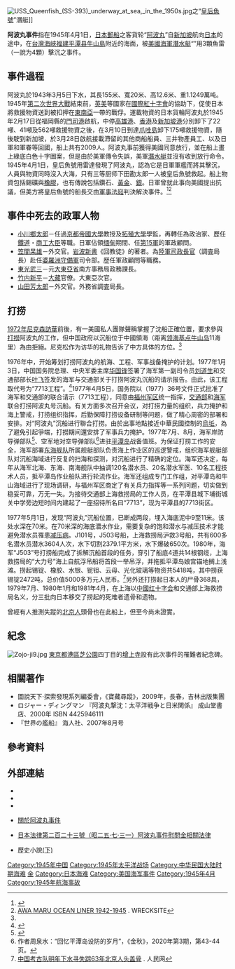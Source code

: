 [[Image:USS_Queenfish_(SS-393)_underway_at_sea,_in_the_1950s.jpg|thumb]]之“[[皇后魚號|皇后魚號]]”潛艇]]

'''阿波丸事件'''指在1945年4月1日，[[日本郵船|日本郵船]]之客貨轮“[[阿波丸_(日本郵船)|阿波丸]]”自[[新加坡|新加坡]]航向[[日本|日本]]的途中，在[[台灣海峽|台灣海峽]][[福建|福建]][[平潭县|平潭县]][[牛山島|牛山島]]附近的海面，被[[美國海軍|美國海軍]][[潛水艇|潛水艇]]“{{le|皇后魚號潛水艇|USS Queenfish (SS-393)|皇后魚號}}”用3顆魚雷（一說为4顆）擊沉之事件。

==事件過程==
阿波丸於1943年3月5日下水，其長155米、寬20米、高12.6米、重1.1249萬吨。1945年[[第二次世界大戰|第二次世界大戰]]結束前，[[英|英]][[美|美]]等國家在[[國際紅十字會|國際紅十字會]]的協助下，促使日本將救援物資送到被扣押在[[東南亞|東南亞]]一帶的戰俘。運載物資的日本貨輪阿波丸於1945年2月17日從福岡縣的[[門司港|門司港]]啟航，中停[[高雄港|高雄港]]、[[香港|香港]]及[[新加坡港|新加坡港]]分別卸下了22噸、41噸及562噸救援物資之後，在3月10日到達[[爪哇島|爪哇島]]卸下175噸救援物資，隨後駛到新加坡，於3月28日啟航接載滯留的其他商船船員、三井物產員工、以及日軍和軍眷等回國，船上共有2009人。阿波丸事前獲得美國同意放行，並在船上畫上綠底白色十字圖案，但是由於美軍傳令失誤，美軍[[潛水艇|潛水艇]]{{le|皇后魚號潛水艇|USS Queenfish (SS-393)|皇后魚號}}並沒有收到放行命令。1945年4月1日，皇后魚號用雷達發現了阿波丸，認為它是日軍軍艦而將其擊沉，人員與物資同時沒入大海，只有三等厨师下田勘太郎一人被皇后魚號救起。船上物資包括錫礦與[[橡膠|橡膠]]，也有傳說包括鑽石、[[黃金|黃金]]、[[銀|銀]]。日軍曾就此事向美國提出抗議，但美方將皇后魚號的船長交由[[軍事法庭|軍事法庭]]判決解決事件。<ref name="nsa">{{cite web | url=https://www.nsa.gov/news-features/declassified-documents/cryptologic-spectrum/assets/files/sinkingawa_maru.pdf | format=PDF | title=The Sinking and the Salvage of the Awa Maru (U) - A Strange and Tragic Tale (U) |archiveurl=https://web.archive.org/web/20160315161053/https://www.nsa.gov/public_info/_files/cryptologic_spectrum/sinkingawa_maru.pdf | deadurl=no|archivedate=2009-01-17 | website=[[美國國家安全局|美國國家安全局]]}}{{en}}</ref><ref>[https://wrecksite.eu/wreck.aspx?59643 AWA MARU OCEAN LINER 1942-1945] {{Wayback|url=https://wrecksite.eu/wreck.aspx?59643 |date=20190713135240 }}. WRECKSITE</ref>

== 事件中死去的政軍人物==
* [[小川鄉太郎|小川鄉太郎]]－任過[[京都帝國大學|京都帝國大學]]教授及[[拓殖大學|拓殖大學]]學監，再轉任為政治家、歷任[[鐵道省_(日本)|鐵道]]・[[商工省|商工大臣]]等職。日軍佔領[[缅甸|缅甸]]期間、任[[第15軍_(日本陸軍)|第15軍]]的軍政顧問。
* [[笠間杲雄|笠間杲雄]]－外交官。[[岩波新書|岩波新書]]《回教徒》的著者。為[[大日本帝國陸軍|陸軍]][[司政長官|司政長官]]（調査局長）赴任[[第37軍_(日本陸軍)|婆羅洲守備軍]]司令部。歷任軍政顧問等職務。
* [[東光武三|東光武三]]－元[[大東亞省|大東亞省]]南方事務局政務課長。
* [[竹内新平|竹内新平]]－[[大藏省|大藏]]官僚。大東亞次官。
* [[山田芳太郎|山田芳太郎]]－外交官。外務省調査局長。

==打捞==
[[1972年尼克森訪華|1972年尼克森訪華]]前後，有一美國私人團隊聲稱掌握了沈船正確位置，要求參與[[打撈|打撈]]阿波丸的工作，但中国政府以沉船位于中國領海（距离[[领海基点|领海基点]][[牛山岛|牛山岛]]11海里）為由拒絕。尼克松作为访华的礼物告诉了中方具体的方位。<ref name="nsa"/>

1976年中，开始筹划打捞阿波丸的航海、工程、军事战备掩护的计划。1977年1月3日，中国国务院总理、中央军委主席[[华国锋|华国锋]]签署了海军第一副司令员[[刘道生|刘道生]]和交通部部长[[叶飞|叶飞]]签发的海军与交通部关于打捞阿波丸沉船的请示报告。由此，该工程取代号为“7713工程”。<ref>{{cite web | url=http://www.archives.sh.cn/dabl/lsya/201203/t20120313_8784.html | title=日本邮船“阿波丸”之谜（附图） | website=上海市档案馆 | access-date=2018-05-21 | archive-date=2018-05-21 | archive-url=https://web.archive.org/web/20180521104736/http://www.archives.sh.cn/dabl/lsya/201203/t20120313_8784.html | dead-url=no }}</ref>1977年4月5日，国务院以（1977）36号文件正式批准了海军和交通部的联合请示（7713工程），同意由[[福州军区|福州军区]]统一指挥，[[中华人民共和国交通部|交通部]]和[[中国人民解放军海军|海军]]联合打捞阿波丸号沉船。有关方面多次召开会议，对打捞力量的组织，兵力掩护和海上警戒，打捞组织指挥，后勤保障打捞设备研制等问题，做了精心周密的部署和安排。对“阿波丸”沉船进行聯合打捞。由於出事地點接近中華民國控制的[[烏坵|烏坵]]，為了避免引起爭端，打撈期间還安排了军事兵力掩护。1977年7月、8月，海军岸防导弹部队<ref name="lds">{{Cite web |url=https://www.sohu.com/a/163072142_349253 |title=记者高爽：“两地书——这封书信记录了什么大事,让海军少将高学敏看得比妻子的家书还重?”，《辽宁日报》，2017-08-08  |access-date=2020-11-28 |archive-date=2020-12-05 |archive-url=https://web.archive.org/web/20201205220913/https://www.sohu.com/a/163072142_349253 |dead-url=no }}</ref>、空军地对空导弹部队<ref>作者周泉水：“回忆平潭岛设防的岁月”，《金秋》，2020年第3期，第43-44页。</ref>进驻[[平潭岛|平潭岛]]战备值班。为保证打捞工作的安全，海军部署[[东海舰队|东海舰队]]所属舰艇部队负责海上作业区的巡逻警戒，组织海军舰艇部队对沉船海域进行反复的扫海和探测，对沉船进行了精确的定位。海军还决定，每年从海军北海、东海、南海舰队中抽调120名潜水员、20名潜水军医、10名工程技术人员，抵平潭岛作业船队进行轮流作业。海军还组成专门工作组，对平潭岛和牛山海域进行了现场调研，与福州军区商定了有关兵力指挥等一系列问题，切实做到稳妥可靠，万无一失。为接待交通部上海救捞局的工作人员，在平潭县城下埔街城关中学旁边短时间内建起了一座招待所名曰“7713”，现为平潭县的7713街区。

1977年5月1日，发现“阿波丸”沉船位置，已断成两段，埋入海底泥中9至11米。该处水深在70米。在70米深的海底潜水作业，需要复杂的饱和潜水与减压技术才能避免潜水员罹患[[减压病|减压病]]。J101号，J503号船，上海救捞局沪救3号船，共有600多名潜水员潜水3604人次，水下切割2379.1平方米，水下爆破650次。1980年，海军“J503”号打捞船完成了拆解沉船首段的任务，穿引了船底4道共14根钢缆，上海救捞局的“大力号”海上自航浮吊船将首段一举吊浮，并拖抵平潭岛娘宫锚地搁上浅滩。捞起锡锭、橡胶、水银、铌钽、云母、光化玻璃等物资共5418吨，其中捞获锡锭2472吨，总价值5000多万元人民币。<ref>[http://www.people.com.cn/GB/shehui/1062/2907613.html 中国考古队明年下水寻失踪63年北京人头盖骨] {{Wayback|url=http://www.people.com.cn/GB/shehui/1062/2907613.html |date=20180521191410 }}. 人民网</ref>另外还打捞起日本人的尸骨368具，1979年7月、1980年1月和1981年4月，在上海以[[中國红十字会|中國红十字会]]和交通部上海救捞局名义，分三批向日本移交了捞起的死难者遗骨和遗物。

曾經有人推測失蹤的[[北京人|北京人]]頭骨也在此船上，但至今尚未證實。

==紀念==
[[File:Zojo-ji9.jpg|right]]
[[東京都|東京都]][[港區_(東京都)|港區]][[芝公園|芝公園]]四丁目的[[增上寺|增上寺]]設有此次事件的罹難者紀念碑。

== 相關著作 ==
*圖說天下·探索發現系列編委會，《寶藏尋蹤》，2009年，長春，吉林出版集團
*ロジャー・ディングマン 『阿波丸撃沈：太平洋戦争と日米関係』 成山堂書店、2000年 ISBN 4425946111 {{ja icon}}
*『世界の艦船』 海人社、2007年8月号 {{ja icon}}

==參考資料==
{{Reflist}}

== 外部連結 ==
* {{Youtube|C2Ef2XJdkh0|央視：探索發現 - 打撈阿波丸 1/3}}
* {{Youtube|1pDdPIABKsU|央視：探索發現 - 打撈阿波丸 2/3}}
* {{Youtube|lsc4_R9HoQ8|央視：探索發現 - 打撈阿波丸 3/3}}
* {{ja}}[https://web.archive.org/web/20090204041137/http://yokohama.cool.ne.jp/esearch/sensi-zantei/sensi-awamaru1.html 關於阿波丸事件]
* {{ja}}[https://web.archive.org/web/20080107125057/http://www.shugiin.go.jp/itdb_housei.nsf/html/houritsu/00819500731223.htm 日本法律第二百二十三號（昭二五·七·三一）阿波丸事件慰問金相關法律]
* 歷史小說{{cite web| url=http://www.books.com.tw/products/0010226371| title=彌勒丸悲歌(上)| access-date=2018-05-21| archive-date=2019-06-29| archive-url=https://web.archive.org/web/20190629213222/https://www.books.com.tw/products/0010226371| dead-url=no}}[http://www.books.com.tw/products/0010226392 (下)] {{Wayback|url=http://www.books.com.tw/products/0010226392 |date=20180706104134 }}

[[Category:1945年中国|Category:1945年中国]]
[[Category:1945年太平洋战场|Category:1945年太平洋战场]]
[[Category:中华民国大陆时期海难|Category:中华民国大陆时期海难]]
[[Category:中華民國福建省軍事史|金]]
[[Category:日本海难|Category:日本海难]]
[[Category:美国海军事件|Category:美国海军事件]]
[[Category:1945年4月|Category:1945年4月]]
[[Category:1945年航海事故|Category:1945年航海事故]]
